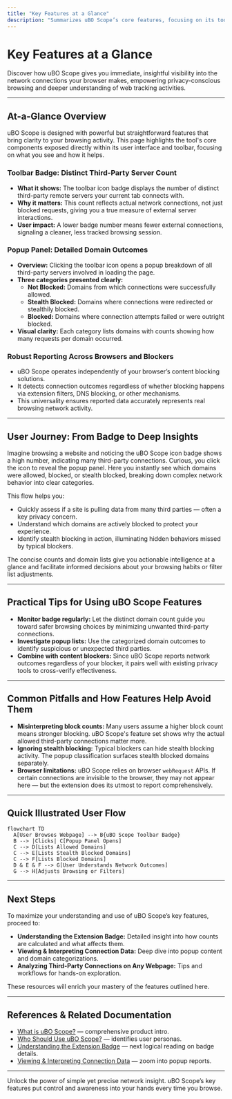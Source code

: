 ```yaml
---
title: "Key Features at a Glance"
description: "Summarizes uBO Scope’s core features, focusing on its toolbar badge showing distinct third-party servers, the popup visualization of allowed, blocked, and stealth domains, and robust reporting that works regardless of browser or other content blockers. Sets expectations for how these features benefit day-to-day browsing and privacy inspection."
---
```


# Key Features at a Glance

Discover how uBO Scope gives you immediate, insightful visibility into the network connections your browser makes, empowering privacy-conscious browsing and deeper understanding of web tracking activities.

---

## At-a-Glance Overview

uBO Scope is designed with powerful but straightforward features that bring clarity to your browsing activity. This page highlights the tool's core components exposed directly within its user interface and toolbar, focusing on what you see and how it helps.

### Toolbar Badge: Distinct Third-Party Server Count
- **What it shows:** The toolbar icon badge displays the number of distinct third-party remote servers your current tab connects with.
- **Why it matters:** This count reflects actual network connections, not just blocked requests, giving you a true measure of external server interactions.
- **User impact:** A lower badge number means fewer external connections, signaling a cleaner, less tracked browsing session.

### Popup Panel: Detailed Domain Outcomes
- **Overview:** Clicking the toolbar icon opens a popup breakdown of all third-party servers involved in loading the page.
- **Three categories presented clearly:**
  - **Not Blocked:** Domains from which connections were successfully allowed.
  - **Stealth Blocked:** Domains where connections were redirected or stealthily blocked.
  - **Blocked:** Domains where connection attempts failed or were outright blocked.
- **Visual clarity:** Each category lists domains with counts showing how many requests per domain occurred.

### Robust Reporting Across Browsers and Blockers
- uBO Scope operates independently of your browser’s content blocking solutions.
- It detects connection outcomes regardless of whether blocking happens via extension filters, DNS blocking, or other mechanisms.
- This universality ensures reported data accurately represents real browsing network activity.

---

## User Journey: From Badge to Deep Insights

Imagine browsing a website and noticing the uBO Scope icon badge shows a high number, indicating many third-party connections. Curious, you click the icon to reveal the popup panel. Here you instantly see which domains were allowed, blocked, or stealth blocked, breaking down complex network behavior into clear categories.

This flow helps you:

- Quickly assess if a site is pulling data from many third parties — often a key privacy concern.
- Understand which domains are actively blocked to protect your experience.
- Identify stealth blocking in action, illuminating hidden behaviors missed by typical blockers.

The concise counts and domain lists give you actionable intelligence at a glance and facilitate informed decisions about your browsing habits or filter list adjustments.

---

## Practical Tips for Using uBO Scope Features

- **Monitor badge regularly:** Let the distinct domain count guide you toward safer browsing choices by minimizing unwanted third-party connections.
- **Investigate popup lists:** Use the categorized domain outcomes to identify suspicious or unexpected third parties.
- **Combine with content blockers:** Since uBO Scope reports network outcomes regardless of your blocker, it pairs well with existing privacy tools to cross-verify effectiveness.

---

## Common Pitfalls and How Features Help Avoid Them

- **Misinterpreting block counts:** Many users assume a higher block count means stronger blocking. uBO Scope's feature set shows why the actual allowed third-party connections matter more.
- **Ignoring stealth blocking:** Typical blockers can hide stealth blocking activity. The popup classification surfaces stealth blocked domains separately.
- **Browser limitations:** uBO Scope relies on browser `webRequest` APIs. If certain connections are invisible to the browser, they may not appear here — but the extension does its utmost to report comprehensively.

---

## Quick Illustrated User Flow

```mermaid
flowchart TD
  A[User Browses Webpage] --> B{uBO Scope Toolbar Badge}
  B --> |Clicks| C[Popup Panel Opens]
  C --> D[Lists Allowed Domains]
  C --> E[Lists Stealth Blocked Domains]
  C --> F[Lists Blocked Domains]
  D & E & F --> G[User Understands Network Outcomes]
  G --> H[Adjusts Browsing or Filters]
```

---

## Next Steps

To maximize your understanding and use of uBO Scope’s key features, proceed to:

- **Understanding the Extension Badge:** Detailed insight into how counts are calculated and what affects them.
- **Viewing & Interpreting Connection Data:** Deep dive into popup content and domain categorizations.
- **Analyzing Third-Party Connections on Any Webpage:** Tips and workflows for hands-on exploration.

These resources will enrich your mastery of the features outlined here.

---

## References & Related Documentation

- [What is uBO Scope?](https://example.com/overview/getting-started/introduction-product-value) — comprehensive product intro.
- [Who Should Use uBO Scope?](https://example.com/overview/getting-started/user-audience-usecases) — identifies user personas.
- [Understanding the Extension Badge](https://example.com/getting-started/first-steps-validation/understanding-the-extension-badge) — next logical reading on badge details.
- [Viewing & Interpreting Connection Data](https://example.com/getting-started/first-steps-validation/viewing-and-interpreting-connection-data) — zoom into popup reports.

---

Unlock the power of simple yet precise network insight. uBO Scope’s key features put control and awareness into your hands every time you browse.

